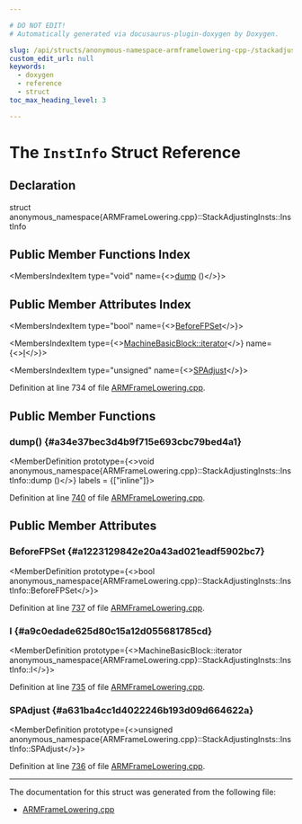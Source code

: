 ```yaml
---

# DO NOT EDIT!
# Automatically generated via docusaurus-plugin-doxygen by Doxygen.

slug: /api/structs/anonymous-namespace-armframelowering-cpp-/stackadjustinginsts/instinfo
custom_edit_url: null
keywords:
  - doxygen
  - reference
  - struct
toc_max_heading_level: 3

---
```





# The `InstInfo` Struct Reference

<DoxygenPage pluginConfig={pluginConfig}>



## Declaration

<CodeBlock>struct anonymous_namespace{ARMFrameLowering.cpp}::StackAdjustingInsts::InstInfo</CodeBlock>

## Public Member Functions Index

<MembersIndex>

<MembersIndexItem
  type="void"
  name={<><a href="#a34e37bec3d4b9f715e693cbc79bed4a1">dump</a> ()</>}>
</MembersIndexItem>

</MembersIndex>

## Public Member Attributes Index

<MembersIndex>

<MembersIndexItem
  type="bool"
  name={<><a href="#a1223129842e20a43ad021eadf5902bc7">BeforeFPSet</a></>}>
</MembersIndexItem>

<MembersIndexItem
  type={<><a href="/docs/api/classes/llvm/machinebasicblock/#ae34c996b58df9b9ce6695a0c8b70c533">MachineBasicBlock::iterator</a></>}
  name={<><a href="#a9c0edade625d80c15a12d055681785cd">I</a></>}>
</MembersIndexItem>

<MembersIndexItem
  type="unsigned"
  name={<><a href="#a631ba4cc1d4022246b193d09d664622a">SPAdjust</a></>}>
</MembersIndexItem>

</MembersIndex>


Definition at line 734 of file <a href="/docs/api/files/lib/lib/target/lib/target/arm/armframelowering-cpp">ARMFrameLowering.cpp</a>.

<SectionDefinition>

## Public Member Functions

### dump() {#a34e37bec3d4b9f715e693cbc79bed4a1}

<MemberDefinition
  prototype={<>void anonymous&#95;namespace&#123;ARMFrameLowering.cpp&#125;::StackAdjustingInsts::InstInfo::dump ()</>}
  labels = {["inline"]}>

Definition at line <a href="/docs/api/files/lib/lib/target/lib/target/arm/armframelowering-cpp/#l00740">740</a> of file <a href="/docs/api/files/lib/lib/target/lib/target/arm/armframelowering-cpp">ARMFrameLowering.cpp</a>.
</MemberDefinition>

</SectionDefinition>

<SectionDefinition>

## Public Member Attributes

### BeforeFPSet {#a1223129842e20a43ad021eadf5902bc7}

<MemberDefinition
  prototype={<>bool anonymous&#95;namespace&#123;ARMFrameLowering.cpp&#125;::StackAdjustingInsts::InstInfo::BeforeFPSet</>}>

Definition at line <a href="/docs/api/files/lib/lib/target/lib/target/arm/armframelowering-cpp/#l00737">737</a> of file <a href="/docs/api/files/lib/lib/target/lib/target/arm/armframelowering-cpp">ARMFrameLowering.cpp</a>.
</MemberDefinition>

### I {#a9c0edade625d80c15a12d055681785cd}

<MemberDefinition
  prototype={<>MachineBasicBlock::iterator anonymous&#95;namespace&#123;ARMFrameLowering.cpp&#125;::StackAdjustingInsts::InstInfo::I</>}>

Definition at line <a href="/docs/api/files/lib/lib/target/lib/target/arm/armframelowering-cpp/#l00735">735</a> of file <a href="/docs/api/files/lib/lib/target/lib/target/arm/armframelowering-cpp">ARMFrameLowering.cpp</a>.
</MemberDefinition>

### SPAdjust {#a631ba4cc1d4022246b193d09d664622a}

<MemberDefinition
  prototype={<>unsigned anonymous&#95;namespace&#123;ARMFrameLowering.cpp&#125;::StackAdjustingInsts::InstInfo::SPAdjust</>}>

Definition at line <a href="/docs/api/files/lib/lib/target/lib/target/arm/armframelowering-cpp/#l00736">736</a> of file <a href="/docs/api/files/lib/lib/target/lib/target/arm/armframelowering-cpp">ARMFrameLowering.cpp</a>.
</MemberDefinition>

</SectionDefinition>

<hr/>

The documentation for this struct was generated from the following file:

<ul>
<li><a href="/docs/api/files/lib/lib/target/lib/target/arm/armframelowering-cpp">ARMFrameLowering.cpp</a></li>
</ul>

</DoxygenPage>

